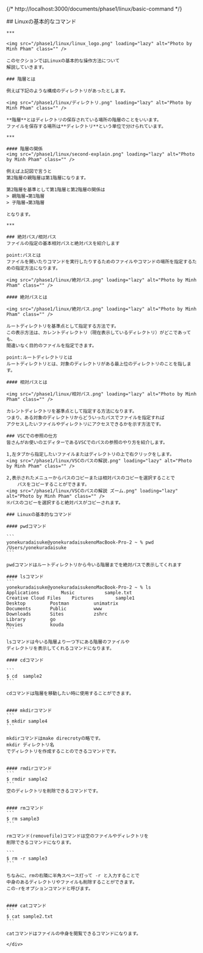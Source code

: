 
{/* http://localhost:3000/documents/phase1/linux/basic-command */}
<div class="bg-white">
    <div class="whitespace-nowrap mx-auto max-w-screen-md ">
    ## Linuxの基本的なコマンド

    ***

    <img src="/phase1/linux/linux_logo.png" loading="lazy" alt="Photo by Minh Pham" class="" />

    このセクションではLinuxの基本的な操作方法について
    解説していきます。

    ### 階層とは

    例えば下記のような構成のディレクトリがあったとします。

    <img src="/phase1/linux/ディレクトリ.png" loading="lazy" alt="Photo by Minh Pham" class="" />

    **階層**とはディレクトリの保存されている場所の階層のことをいいます。
    ファイルを保存する場所は**ディレクトリ**という単位で分けられています。

    ***

    #### 階層の関係
    <img src="/phase1/linux/second-explain.png" loading="lazy" alt="Photo by Minh Pham" class="" />

    例えば上記図で言うと
    第2階層の親階層は第1階層になります。

    第2階層を基準として第1階層と第2階層の関係は
    > 親階層→第1階層
    > 子階層→第3階層

    となります。

    ***

    ### 絶対パス/相対パス
    ファイルの指定の基本相対パスと絶対パスを紹介します

    point:パスとは
    ファイルを開いたりコマンドを実行したりするためのファイルやコマンドの場所を指定するための指定方法になります。

    <img src="/phase1/linux/絶対パス.png" loading="lazy" alt="Photo by Minh Pham" class="" />

    #### 絶対パスとは

    <img src="/phase1/linux/絶対パス.png" loading="lazy" alt="Photo by Minh Pham" class="" />

    ルートディレクトリを基準点として指定する方法です。
    この表示方法は、カレントディレクトリ（現在表示しているディレクトリ）がどこであっても、
    間違いなく目的のファイルを指定できます。

    point:ルートディレクトリとは
    ルートディレクトリとは、対象のディレクトリがある最上位のディレクトリのことを指します。

    #### 相対パスとは

    <img src="/phase1/linux/相対パス.png" loading="lazy" alt="Photo by Minh Pham" class="" />

    カレントディレクトリを基準点として指定する方法になります。
    つまり、ある対象のディレクトリからどういったパスでファイルを指定すれば
    アクセスしたいファイルやディレクトリにアクセスできるかを示す方法です。

    ### VSCでの参照の仕方
    皆さんがお使いのエディターであるVSCでのパスの参照のやり方を紹介します。

    1,左タブから指定したいファイルまたはディレクトリの上で右クリックをします。
    <img src="/phase1/linux/VSCのパスの解説.png" loading="lazy" alt="Photo by Minh Pham" class="" />

    2,表示されたメニューからパスのコピーまたは相対パスのコピーを選択することで
        パスをコピーすることができます。
    <img src="/phase1/linux/VSCのパスの解説 ズーム.png" loading="lazy" alt="Photo by Minh Pham" class="" />
    ※パスのコピーを選択すると絶対パスがコピーされます。
    
    ### Linuxの基本的なコマンド

    #### pwdコマンド

    ```
    yonekuradaisuke@yonekuradaisukenoMacBook-Pro-2 ~ % pwd
    /Users/yonekuradaisuke
    ```

    pwdコマンドはルートディレクトリから今いる階層までを絶対パスで表示してくれます

    #### lsコマンド
    ```
    yonekuradaisuke@yonekuradaisukenoMacBook-Pro-2 ~ % ls
    Applications		Music			sample.txt
    Creative Cloud Files	Pictures		sample1
    Desktop			Postman			unimatrix
    Documents		Public			www
    Downloads		Sites			zshrc
    Library			go
    Movies			kouda
    ```

    lsコマンドは今いる階層より一つ下にある階層のファイルや
    ディレクトリを表示してくれるコマンドになります。

    #### cdコマンド

    ```
    $ cd  sample2
    ```

    cdコマンドは階層を移動したい時に使用することができます。


    #### mkdirコマンド
    ```
    $ mkdir sample4
    ```

    mkdirコマンドはmake direcrotyの略です。
    mkdir ディレクトリ名 
    でディレクトリを作成することのできるコマンドです。


    #### rmdirコマンド
    ```
    $ rmdir sample2
    ```
    空のディレクトリを削除できるコマンドです。


    #### rmコマンド
    ```
    $ rm sample3
    ```

    rmコマンド(removefile)コマンドは空のファイルやディレクトリを
    削除できるコマンドになります。

    ```
    $ rm -r sample3
    ```

    ちなみに、rmの右隣に半角スペース打って -r と入力することで
    中身のあるディレクトリやファイルも削除することができます。
    この-rをオプションコマンドと呼びます。


    #### catコマンド
    ```
    $ cat sample2.txt
    ```

    catコマンドはファイルの中身を閲覧できるコマンドになります。

    </div>
</div>